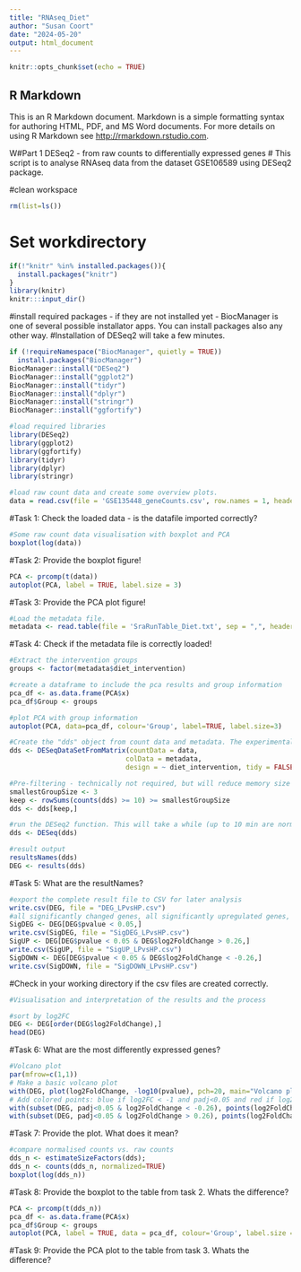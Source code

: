 ```yaml
---
title: "RNAseq_Diet"
author: "Susan Coort"
date: "2024-05-20"
output: html_document
---
```


```r
knitr::opts_chunk$set(echo = TRUE)
```

## R Markdown

This is an R Markdown document. Markdown is a simple formatting syntax for authoring HTML, PDF, and MS Word documents. For more details on using R Markdown see <http://rmarkdown.rstudio.com>.

W#Part 1 DESeq2 - from raw counts to differentially expressed genes
# This script is to analyse RNAseq data from the dataset GSE106589 using DESeq2 package. 

#clean workspace
```r
rm(list=ls())
```

# Set workdirectory
```r
if(!"knitr" %in% installed.packages()){
  install.packages("knitr")
}
library(knitr)
knitr:::input_dir()
```

#install required packages - if they are not installed yet - BiocManager is one of several possible installator apps. You can install packages also any other way.
#Installation of DESeq2 will take a few minutes.
```r
if (!requireNamespace("BiocManager", quietly = TRUE))
  install.packages("BiocManager")
BiocManager::install("DESeq2")
BiocManager::install("ggplot2")
BiocManager::install("tidyr")
BiocManager::install("dplyr")
BiocManager::install("stringr")
BiocManager::install("ggfortify")

#load required libraries
library(DESeq2)
library(ggplot2)
library(ggfortify)
library(tidyr)
library(dplyr)
library(stringr)
```


```r
#load raw count data and create some overview plots.
data = read.csv(file = 'GSE135448_geneCounts.csv', row.names = 1, header = TRUE)
```

#Task 1: Check the loaded data - is the datafile imported correctly?

```r
#Some raw count data visualisation with boxplot and PCA
boxplot(log(data))
```

#Task 2: Provide the boxplot figure!

```r
PCA <- prcomp(t(data))
autoplot(PCA, label = TRUE, label.size = 3)
```

#Task 3: Provide the PCA plot figure!

```r
#Load the metadata file. 
metadata <- read.table(file = 'SraRunTable_Diet.txt', sep = ",", header = TRUE)
```


#Task 4: Check if the metadata file is correctly loaded!

```r
#Extract the intervention groups
groups <- factor(metadata$diet_intervention)
```

```r
#create a dataframe to include the pca results and group information
pca_df <- as.data.frame(PCA$x)
pca_df$Group <- groups
```

```r
#plot PCA with group information
autoplot(PCA, data=pca_df, colour='Group', label=TRUE, label.size=3)
```

```r
#Create the "dds" object from count data and metadata. The experimental design compares via diagnosis (COS vs control). This is a design if you have only one variable to compare experimental groups.
dds <- DESeqDataSetFromMatrix(countData = data,
                             colData = metadata,
                             design = ~ diet_intervention, tidy = FALSE)
```

```r
#Pre-filtering - technically not required, but will reduce memory size and increase speed if we remove samples with too low read counts.
smallestGroupSize <- 3
keep <- rowSums(counts(dds) >= 10) >= smallestGroupSize
dds <- dds[keep,]
```

```r
#run the DESeq2 function. This will take a while (up to 10 min are normal).
dds <- DESeq(dds)
```

```r
#result output
resultsNames(dds)
DEG <- results(dds)
```

#Task 5: What are the resultNames?

```r
#export the complete result file to CSV for later analysis
write.csv(DEG, file = "DEG_LPvsHP.csv")
#all significantly changed genes, all significantly upregulated genes, all significantly downregulated genes
SigDEG <- DEG[DEG$pvalue < 0.05,]
write.csv(SigDEG, file = "SigDEG_LPvsHP.csv")
SigUP <- DEG[DEG$pvalue < 0.05 & DEG$log2FoldChange > 0.26,]
write.csv(SigUP, file = "SigUP_LPvsHP.csv")
SigDOWN <- DEG[DEG$pvalue < 0.05 & DEG$log2FoldChange < -0.26,]
write.csv(SigDOWN, file = "SigDOWN_LPvsHP.csv")
```

#Check in your working directory if the csv files are created correctly.

```r
#Visualisation and interpretation of the results and the process

#sort by log2FC
DEG <- DEG[order(DEG$log2FoldChange),]
head(DEG)
```

#Task 6: What are the most differently expressed genes?

```r
#Volcano plot
par(mfrow=c(1,1))
# Make a basic volcano plot
with(DEG, plot(log2FoldChange, -log10(pvalue), pch=20, main="Volcano plot", xlim=c(-6,6)))
# Add colored points: blue if log2FC < -1 and padj<0.05 and red if log2FC > 1 and padj<0.05)
with(subset(DEG, padj<0.05 & log2FoldChange < -0.26), points(log2FoldChange, -log10(pvalue), pch=20, col="blue"))
with(subset(DEG, padj<0.05 & log2FoldChange > 0.26), points(log2FoldChange, -log10(pvalue), pch=20, col="red"))
```


#Task 7: Provide the plot. What does it mean?

```r
#compare normalised counts vs. raw counts 
dds_n <- estimateSizeFactors(dds); 
dds_n <- counts(dds_n, normalized=TRUE)
boxplot(log(dds_n))
```

#Task 8: Provide the boxplot to the table from task 2. Whats the difference?

```r
PCA <- prcomp(t(dds_n))
pca_df <- as.data.frame(PCA$x)
pca_df$Group <- groups
autoplot(PCA, label = TRUE, data = pca_df, colour='Group', label.size = 3)
```

#Task 9: Provide the PCA plot to the table from task 3. Whats the difference?
